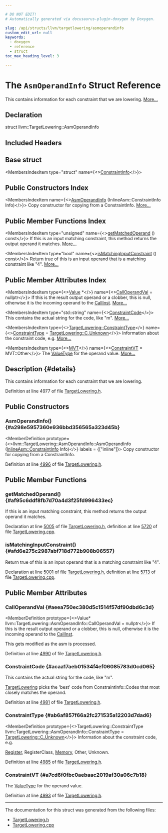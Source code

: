 ```yaml
---

# DO NOT EDIT!
# Automatically generated via docusaurus-plugin-doxygen by Doxygen.

slug: /api/structs/llvm/targetlowering/asmoperandinfo
custom_edit_url: null
keywords:
  - doxygen
  - reference
  - struct
toc_max_heading_level: 3

---
```





# The `AsmOperandInfo` Struct Reference

<DoxygenPage pluginConfig={pluginConfig}>

This contains information for each constraint that we are lowering. <a href="#details">More...</a>

## Declaration

<CodeBlock>struct llvm::TargetLowering::AsmOperandInfo</CodeBlock>

## Included Headers

<IncludesList>
<IncludesListItem
  filePath="llvm/CodeGen/TargetLowering.h"
  permalink="/docs/api/files/include/include/llvm/include/llvm/codegen/targetlowering-h"
  isLocal="true" />
</IncludesList>

## Base struct

<MembersIndex>

<MembersIndexItem
  type="struct"
  name={<><a href="/docs/api/structs/llvm/inlineasm/constraintinfo">ConstraintInfo</a></>}>
</MembersIndexItem>

</MembersIndex>

## Public Constructors Index

<MembersIndex>

<MembersIndexItem
  name={<><a href="#a298e5957360e936bbd356565a323d45b">AsmOperandInfo</a> (InlineAsm::ConstraintInfo Info)</>}>
Copy constructor for copying from a ConstraintInfo. <a href="#a298e5957360e936bbd356565a323d45b">More...</a>
</MembersIndexItem>

</MembersIndex>

## Public Member Functions Index

<MembersIndex>

<MembersIndexItem
  type="unsigned"
  name={<><a href="#af95c6ddf8fb7d70a4d3f25fd996433ec">getMatchedOperand</a> () const</>}>
If this is an input matching constraint, this method returns the output operand it matches. <a href="#af95c6ddf8fb7d70a4d3f25fd996433ec">More...</a>
</MembersIndexItem>

<MembersIndexItem
  type="bool"
  name={<><a href="#afd6e275c2987abf718d772b908b06557">isMatchingInputConstraint</a> () const</>}>
Return true of this is an input operand that is a matching constraint like &quot;4&quot;. <a href="#afd6e275c2987abf718d772b908b06557">More...</a>
</MembersIndexItem>

</MembersIndex>

## Public Member Attributes Index

<MembersIndex>

<MembersIndexItem
  type={<><a href="/docs/api/classes/llvm/value">Value</a> &#42;</>}
  name={<><a href="#aeea750ec380d5c1514f57df90dbd6c3d">CallOperandVal</a> = nullptr</>}>
If this is the result output operand or a clobber, this is null, otherwise it is the incoming operand to the <a href="/docs/api/classes/llvm/callinst">CallInst</a>. <a href="#aeea750ec380d5c1514f57df90dbd6c3d">More...</a>
</MembersIndexItem>

<MembersIndexItem
  type="std::string"
  name={<><a href="#acaa17aeb01534f4ef06085783d0cd065">ConstraintCode</a></>}>
This contains the actual string for the code, like &quot;m&quot;. <a href="#acaa17aeb01534f4ef06085783d0cd065">More...</a>
</MembersIndexItem>

<MembersIndexItem
  type={<><a href="/docs/api/classes/llvm/targetlowering/#a0b0176781cd4fd9f45cc739f1d007116">TargetLowering::ConstraintType</a></>}
  name={<><a href="#ab6af857f66a2fc271535a12203d7dad6">ConstraintType</a> = <a href="/docs/api/classes/llvm/targetlowering/#a0b0176781cd4fd9f45cc739f1d007116ad4cd486b7360ed34c9553b6c9056b764">TargetLowering::C&#95;Unknown</a></>}>
Information about the constraint code, e.g. <a href="#ab6af857f66a2fc271535a12203d7dad6">More...</a>
</MembersIndexItem>

<MembersIndexItem
  type={<><a href="/docs/api/classes/llvm/mvt">MVT</a></>}
  name={<><a href="#a7cd6f0fbc0aebaac2019af30a06c7b18">ConstraintVT</a> = MVT::Other</>}>
The <a href="/docs/api/namespaces/llvm/#ad18871060ac1b051c7322cc6ad71e11c">ValueType</a> for the operand value. <a href="#a7cd6f0fbc0aebaac2019af30a06c7b18">More...</a>
</MembersIndexItem>

</MembersIndex>

## Description {#details}

This contains information for each constraint that we are lowering.

Definition at line 4977 of file <a href="/docs/api/files/include/include/llvm/include/llvm/codegen/targetlowering-h">TargetLowering.h</a>.

<SectionDefinition>

## Public Constructors

### AsmOperandInfo() {#a298e5957360e936bbd356565a323d45b}

<MemberDefinition
  prototype={<>llvm::TargetLowering::AsmOperandInfo::AsmOperandInfo (<a href="/docs/api/structs/llvm/inlineasm/constraintinfo">InlineAsm::ConstraintInfo</a> Info)</>}
  labels = {["inline"]}>
Copy constructor for copying from a ConstraintInfo.

Definition at line <a href="/docs/api/files/include/include/llvm/include/llvm/codegen/targetlowering-h/#l04996">4996</a> of file <a href="/docs/api/files/include/include/llvm/include/llvm/codegen/targetlowering-h">TargetLowering.h</a>.
</MemberDefinition>

</SectionDefinition>

<SectionDefinition>

## Public Member Functions

### getMatchedOperand() {#af95c6ddf8fb7d70a4d3f25fd996433ec}

<MemberDefinition
  prototype="unsigned TargetLowering::AsmOperandInfo::getMatchedOperand () const">
If this is an input matching constraint, this method returns the output operand it matches.

Declaration at line <a href="/docs/api/files/include/include/llvm/include/llvm/codegen/targetlowering-h/#l05005">5005</a> of file <a href="/docs/api/files/include/include/llvm/include/llvm/codegen/targetlowering-h">TargetLowering.h</a>, definition at line <a href="/docs/api/files/lib/lib/codegen/lib/codegen/selectiondag/targetlowering-cpp/#l05720">5720</a> of file <a href="/docs/api/files/lib/lib/codegen/lib/codegen/selectiondag/targetlowering-cpp">TargetLowering.cpp</a>.
</MemberDefinition>

### isMatchingInputConstraint() {#afd6e275c2987abf718d772b908b06557}

<MemberDefinition
  prototype="bool TargetLowering::AsmOperandInfo::isMatchingInputConstraint () const">
Return true of this is an input operand that is a matching constraint like &quot;4&quot;.

Declaration at line <a href="/docs/api/files/include/include/llvm/include/llvm/codegen/targetlowering-h/#l05001">5001</a> of file <a href="/docs/api/files/include/include/llvm/include/llvm/codegen/targetlowering-h">TargetLowering.h</a>, definition at line <a href="/docs/api/files/lib/lib/codegen/lib/codegen/selectiondag/targetlowering-cpp/#l05713">5713</a> of file <a href="/docs/api/files/lib/lib/codegen/lib/codegen/selectiondag/targetlowering-cpp">TargetLowering.cpp</a>.
</MemberDefinition>

</SectionDefinition>

<SectionDefinition>

## Public Member Attributes

### CallOperandVal {#aeea750ec380d5c1514f57df90dbd6c3d}

<MemberDefinition
  prototype={<>Value&#42; llvm::TargetLowering::AsmOperandInfo::CallOperandVal = nullptr</>}>
If this is the result output operand or a clobber, this is null, otherwise it is the incoming operand to the <a href="/docs/api/classes/llvm/callinst">CallInst</a>.

This gets modified as the asm is processed.

Definition at line <a href="/docs/api/files/include/include/llvm/include/llvm/codegen/targetlowering-h/#l04990">4990</a> of file <a href="/docs/api/files/include/include/llvm/include/llvm/codegen/targetlowering-h">TargetLowering.h</a>.
</MemberDefinition>

### ConstraintCode {#acaa17aeb01534f4ef06085783d0cd065}

<MemberDefinition
  prototype="std::string llvm::TargetLowering::AsmOperandInfo::ConstraintCode">
This contains the actual string for the code, like &quot;m&quot;.

<a href="/docs/api/classes/llvm/targetlowering">TargetLowering</a> picks the &#39;best&#39; code from ConstraintInfo::Codes that most closely matches the operand.

Definition at line <a href="/docs/api/files/include/include/llvm/include/llvm/codegen/targetlowering-h/#l04981">4981</a> of file <a href="/docs/api/files/include/include/llvm/include/llvm/codegen/targetlowering-h">TargetLowering.h</a>.
</MemberDefinition>

### ConstraintType {#ab6af857f66a2fc271535a12203d7dad6}

<MemberDefinition
  prototype={<>TargetLowering::ConstraintType llvm::TargetLowering::AsmOperandInfo::ConstraintType = <a href="/docs/api/classes/llvm/targetlowering/#a0b0176781cd4fd9f45cc739f1d007116ad4cd486b7360ed34c9553b6c9056b764">TargetLowering::C&#95;Unknown</a></>}>
Information about the constraint code, e.g.

<a href="/docs/api/classes/llvm/register">Register</a>, RegisterClass, <a href="/docs/api/classes/llvm/sys/memory">Memory</a>, Other, Unknown.

Definition at line <a href="/docs/api/files/include/include/llvm/include/llvm/codegen/targetlowering-h/#l04985">4985</a> of file <a href="/docs/api/files/include/include/llvm/include/llvm/codegen/targetlowering-h">TargetLowering.h</a>.
</MemberDefinition>

### ConstraintVT {#a7cd6f0fbc0aebaac2019af30a06c7b18}

<MemberDefinition
  prototype="MVT llvm::TargetLowering::AsmOperandInfo::ConstraintVT = MVT::Other">
The <a href="/docs/api/namespaces/llvm/#ad18871060ac1b051c7322cc6ad71e11c">ValueType</a> for the operand value.

Definition at line <a href="/docs/api/files/include/include/llvm/include/llvm/codegen/targetlowering-h/#l04993">4993</a> of file <a href="/docs/api/files/include/include/llvm/include/llvm/codegen/targetlowering-h">TargetLowering.h</a>.
</MemberDefinition>

</SectionDefinition>

<hr/>

The documentation for this struct was generated from the following files:

<ul>
<li><a href="/docs/api/files/include/include/llvm/include/llvm/codegen/targetlowering-h">TargetLowering.h</a></li>
<li><a href="/docs/api/files/lib/lib/codegen/lib/codegen/selectiondag/targetlowering-cpp">TargetLowering.cpp</a></li>
</ul>

</DoxygenPage>

